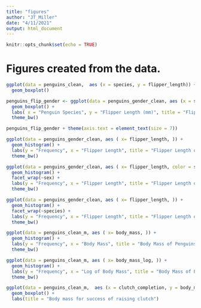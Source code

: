 ```yaml
---
title: "figures"
author: "JT_Miller"
date: "4/11/2021"
output: html_document
---
```


```r
knitr::opts_chunk$set(echo = TRUE)
```

# Figures created from the data.

```r
ggplot(data = penguins_clean,  aes (x = species, y = flipper_length)) +
  geom_boxplot()
```

```r
penguins_flip_gender <- ggplot(data = penguins_gender_clean, aes (x = species, y = flipper_length, color = sex)) +
  geom_boxplot() +
  labs( x = "Penguin Species", y = "Flipper Length (mm)", title = "Flipper Length of Penguins") +
  theme_bw()

penguins_flip_gender + theme(axis.text = element_text(size = 7))
```

```r
ggplot(data = penguins_gender_clean, aes ( x= flipper_length, )) +
  geom_histogram() +
  labs(y = "Frequency", x = "Flipper Length", title = "Flipper Length of Penguins") +
  theme_bw()


```

```r
ggplot(data = penguins_gender_clean, aes ( x= flipper_length, color = sex)) +
  geom_histogram() +
  facet_wrap(~sex) +
  labs(y = "Frequency", x = "Flipper Length", title = "Flipper Length of Penguins") +
  theme_bw()
```

```r
ggplot(data = penguins_gender_clean, aes ( x= flipper_length, )) +
  geom_histogram() +
  facet_wrap(~species) +
  labs(y = "Frequency", x = "Flipper Length", title = "Flipper Length of Penguins") +
  theme_bw()
```

```r
ggplot(data = penguins_clean_m, aes ( x= body_mass, )) +
  geom_histogram() +
  labs(y = "Frequency", x = "Body Mass", title = "Body Mass of Penguins") +
  theme_bw()
```


```r
ggplot(data = penguins_clean_m, aes ( x= body_mass_log, )) +
  geom_histogram() +
  labs(y = "Frequency", x = "Log of Body Mass", title = "Body Mass of Penguins") +
  theme_bw()

```


```r
ggplot(data = penguins_clean_m,  aes (x = clutch_completion, y = body_mass)) +
  geom_boxplot() + 
  labs(title = "Body mass for success of raising clutch")

``` 
